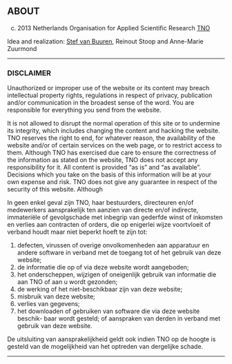 ABOUT
--------

(c) 2013 Netherlands Organisation for Applied Scientific Research [TNO](http://www.tno.nl)

Idea and realization: [Stef van Buuren](http://www.stefvanbuuren.nl), Reinout Stoop and Anne-Marie Zuurmond

--------

### DISCLAIMER

Unauthorized or improper use of the website or its content may breach intellectual property rights, regulations in respect of privacy, publication and/or communication in the broadest sense of the word. You are responsible for everything you send from the website.

It is not allowed to disrupt the normal operation of this site or to undermine its integrity, which includes changing the content and hacking the website. TNO reserves the right to end, for whatever reason, the availability of the website and/or of certain services on the web page, or to restrict access to them.
Although TNO has exercised due care to ensure the correctness of the information as stated on the website, TNO does not accept any responsibility for it. All content is provided “as is” and “as available”. Decisions which you take on the basis of this information will be at your own expense and risk.
TNO does not give any guarantee in respect of the security of this website. Although

In geen enkel geval zijn TNO, haar bestuurders, directeuren en/of medewerkers aansprakelijk ten aanzien van directe en/of indirecte, immateriële of gevolgschade met inbegrip van gederfde winst of inkomsten en verlies aan contracten of orders, die op enigerlei wijze voortvloeit of verband houdt maar niet beperkt hoeft te zijn tot: 

1. defecten, virussen of overige onvolkomenheden aan apparatuur en andere software in verband met de toegang tot of het gebruik van deze website;
2. de informatie die op of via deze website wordt aangeboden;
3. het onderscheppen, wijzigen of oneigenlijk gebruik van informatie die aan TNO of
aan u wordt gezonden;
4. de werking of het niet-beschikbaar zijn van deze website;
5. misbruik van deze website; 
6. verlies van gegevens;
7. het downloaden of gebruiken van software die via deze website beschik- baar wordt gesteld; of aanspraken van derden in verband met gebruik van deze website.

De uitsluiting van aansprakelijkheid geldt ook indien TNO op de hoogte is gesteld van de mogelijkheid van het optreden van dergelijke schade.

--------

